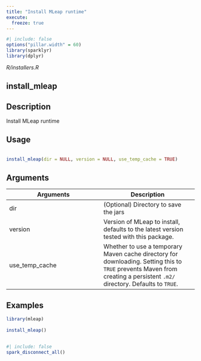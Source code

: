 ```yaml
---
title: "Install MLeap runtime"
execute:
  freeze: true
---
```


```r
#| include: false
options("pillar.width" = 60)
library(sparklyr) 
library(dplyr)
```

*R/installers.R*

## install_mleap

## Description
 Install MLeap runtime 


## Usage
```r
 
install_mleap(dir = NULL, version = NULL, use_temp_cache = TRUE) 
```

## Arguments
|Arguments|Description|
|---|---|
| dir | (Optional) Directory to save the jars |
| version | Version of MLeap to install, defaults to the latest version tested with this package. |
| use_temp_cache | Whether to use a temporary Maven cache directory for downloading. Setting this to `TRUE` prevents Maven from creating a persistent `.m2/` directory. Defaults to `TRUE`. |





## Examples
```r
library(mleap)
 
install_mleap() 
 
```



```r
#| include: false
spark_disconnect_all()
```
